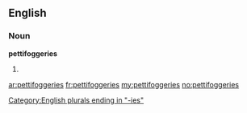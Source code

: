 ==English==

===Noun===
'''pettifoggeries'''

# {{plural of|[[pettifoggery]]}}

[[Category:English plurals ending in "-ies"]]

[[ar:pettifoggeries]]
[[fr:pettifoggeries]]
[[my:pettifoggeries]]
[[no:pettifoggeries]]
